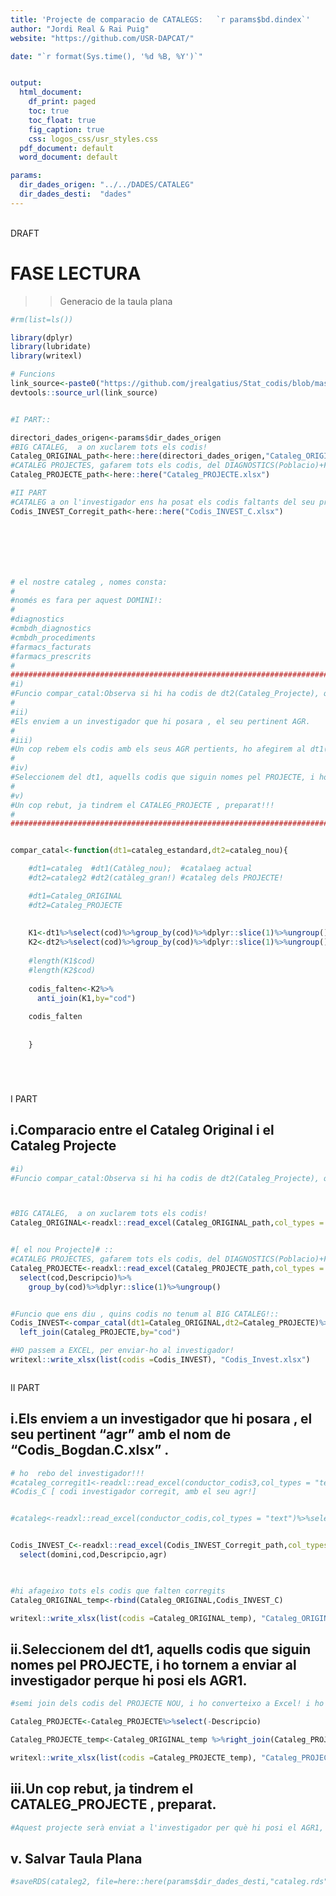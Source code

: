 ```yaml
---
title: 'Projecte de comparacio de CATALEGS:   `r params$bd.dindex`'
author: "Jordi Real & Rai Puig"
website: "https://github.com/USR-DAPCAT/"

date: "`r format(Sys.time(), '%d %B, %Y')`"


output:
  html_document:
    df_print: paged
    toc: true
    toc_float: true
    fig_caption: true
    css: logos_css/usr_styles.css
  pdf_document: default
  word_document: default

params:
  dir_dades_origen: "../../DADES/CATALEG" 
  dir_dades_desti:  "dades"                 
---
```



&nbsp;
<script>
   $(document).ready(function() {
     $head = $('#header');
     $head.prepend('<img src=\"https://www.idiapjgol.org/images/logo.png\" style=\"float: right ;width: 130px;\"/>')
     $head.prepend('<img src=\"https://avatars2.githubusercontent.com/u/57066591?s=200&v=4\" style=\"margin-left:25% ;width: 80px;\"/>')
     $head.prepend('<img src=\"logoDAP_Cat.png\" style=\"float: left:1;width: 185px;\"/>')
   });
</script>



<div class="watermark">DRAFT</div>




# FASE LECTURA

>> Generacio de la taula plana  

```r
#rm(list=ls())

library(dplyr)
library(lubridate)   
library(writexl)

# Funcions 
link_source<-paste0("https://github.com/jrealgatius/Stat_codis/blob/master/funcions_propies.R","?raw=T")
devtools::source_url(link_source)


#I PART::

directori_dades_origen<-params$dir_dades_origen
#BIG CATALEG,  a on xuclarem tots els codis!
Cataleg_ORIGINAL_path<-here::here(directori_dades_origen,"Cataleg_ORIGINAL.xlsx")
#CATALEG PROJECTES, gafarem tots els codis, del DIAGNOSTICS(Poblacio)+FARAMAC_PRESCRITS(Poblacio)+FARMACS FACTURATS(Poblacio)
Cataleg_PROJECTE_path<-here::here("Cataleg_PROJECTE.xlsx")

#II PART
#CATALEG a on l'investigador ens ha posat els codis faltants del seu projecte
Codis_INVEST_Corregit_path<-here::here("Codis_INVEST_C.xlsx")







# el nostre cataleg , nomes consta:
#
#només es fara per aquest DOMINI!:
#
#diagnostics
#cmbdh_diagnostics
#cmbdh_procediments
#farmacs_facturats
#farmacs_prescrits
#
#####################################################################################################################################
#i)
#Funcio compar_catal:Observa si hi ha codis de dt2(Cataleg_Projecte), que no estiguin a dt1(Cataleg_Original).
#
#ii)
#Els enviem a un investigador que hi posara , el seu pertinent AGR.
#
#iii)
#Un cop rebem els codis amb els seus AGR pertients, ho afegirem al dt1(Cataleg_Original).
#
#iv)
#Seleccionem del dt1, aquells codis que siguin nomes pel PROJECTE, i ho tornem a enviar al investigador perque hi posi els AGR1.
#
#v)
#Un cop rebut, ja tindrem el CATALEG_PROJECTE , preparat!!!
#
#####################################################################################################################################


compar_catal<-function(dt1=cataleg_estandard,dt2=cataleg_nou){

    #dt1=cataleg  #dt1(Catàleg_nou);  #catalaeg actual
    #dt2=cataleg2 #dt2(catàleg_gran!) #cataleg dels PROJECTE!

    #dt1=Cataleg_ORIGINAL
    #dt2=Cataleg_PROJECTE
  
  
    K1<-dt1%>%select(cod)%>%group_by(cod)%>%dplyr::slice(1)%>%ungroup()
    K2<-dt2%>%select(cod)%>%group_by(cod)%>%dplyr::slice(1)%>%ungroup() 
    
    #length(K1$cod)
    #length(K2$cod)
    
    codis_falten<-K2%>%
      anti_join(K1,by="cod")
    
    codis_falten
    
    
    }






```


I PART

## i.Comparacio entre el Cataleg Original i el Cataleg Projecte



```r

#i)
#Funcio compar_catal:Observa si hi ha codis de dt2(Cataleg_Projecte), que no estiguin a dt1(Cataleg_Original)::



#BIG CATALEG,  a on xuclarem tots els codis!
Cataleg_ORIGINAL<-readxl::read_excel(Cataleg_ORIGINAL_path,col_types = "text")%>%select(domini,cod,Descripcio,agr)


#[ el nou Projecte]# ::
#CATALEG PROJECTES, gafarem tots els codis, del DIAGNOSTICS(Poblacio)+FARAMAC_PRESCRITS(Poblacio)+FARMACS FACTURATS(Poblacio)
Cataleg_PROJECTE<-readxl::read_excel(Cataleg_PROJECTE_path,col_types = "text")%>% 
  select(cod,Descripcio)%>%
    group_by(cod)%>%dplyr::slice(1)%>%ungroup()


#Funcio que ens diu , quins codis no tenum al BIG CATALEG!::
Codis_INVEST<-compar_catal(dt1=Cataleg_ORIGINAL,dt2=Cataleg_PROJECTE)%>%
  left_join(Cataleg_PROJECTE,by="cod")

#HO passem a EXCEL, per enviar-ho al investigador!
writexl::write_xlsx(list(codis =Codis_INVEST), "Codis_Invest.xlsx")



```

II PART


## i.Els enviem a un investigador que hi posara , el seu pertinent "agr" amb el nom de "Codis_Bogdan.C.xlsx" .

```r

# ho  rebo del investigador!!!
#cataleg_corregit1<-readxl::read_excel(conductor_codis3,col_types = "text")
#Codis_C [ codi investigador corregit, amb el seu agr!]


#cataleg<-readxl::read_excel(conductor_codis,col_types = "text")%>%select(domini,cod,Descripcio,agr)


Codis_INVEST_C<-readxl::read_excel(Codis_INVEST_Corregit_path,col_types = "text")%>%
  select(domini,cod,Descripcio,agr)
  


#hi afageixo tots els codis que falten corregits
Cataleg_ORIGINAL_temp<-rbind(Cataleg_ORIGINAL,Codis_INVEST_C)

writexl::write_xlsx(list(codis =Cataleg_ORIGINAL_temp), "Cataleg_ORIGINAL_temp.xlsx")


```


## ii.Seleccionem del dt1, aquells codis que siguin nomes pel PROJECTE, i ho tornem a enviar al investigador perque hi posi els AGR1.
```r

#semi join dels codis del PROJECTE NOU, i ho converteixo a Excel! i ho passa a Bogdan, perrque posi els AGR1

Cataleg_PROJECTE<-Cataleg_PROJECTE%>%select(-Descripcio)

Cataleg_PROJECTE_temp<-Cataleg_ORIGINAL_temp %>%right_join(Cataleg_PROJECTE,by="cod")

writexl::write_xlsx(list(codis =Cataleg_PROJECTE_temp), "Cataleg_PROJECTE_temp.xlsx")

```
## iii.Un cop rebut, ja tindrem el CATALEG_PROJECTE , preparat.

```r

#Aquest projecte serà enviat a l'investigador per què hi posi el AGR1, PERTINENT!!!!!!

```

## v. Salvar Taula Plana
```r
#saveRDS(cataleg2, file=here::here(params$dir_dades_desti,"cataleg.rds"))

```






